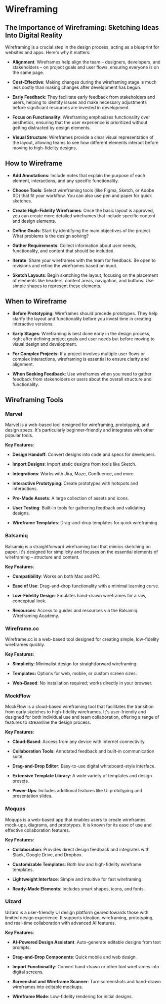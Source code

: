 # Wireframing 

## The Importance of Wireframing: Sketching Ideas Into Digital Reality

Wireframing is a crucial step in the design process, acting as a blueprint for websites and apps. Here's why it matters:

- **Alignment**: Wireframes help align the team – designers, developers, and stakeholders – on project goals and user flows, ensuring everyone is on the same page.

- **Cost-Effective**: Making changes during the wireframing stage is much less costly than making changes after development has begun.

- **Early Feedback**: They facilitate early feedback from stakeholders and users, helping to identify issues and make necessary adjustments before significant resources are invested in development.

- **Focus on Functionality**: Wireframing emphasizes functionality over aesthetics, ensuring that the user experience is prioritized without getting distracted by design elements.

- **Visual Structure**: Wireframes provide a clear visual representation of the layout, allowing teams to see how different elements interact before moving to high-fidelity designs.

## How to Wireframe

- **Add Annotations**: Include notes that explain the purpose of each element, interactions, and any specific functionality.

- **Choose Tools**: Select wireframing tools (like Figma, Sketch, or Adobe XD) that fit your workflow. You can also use pen and paper for quick sketches.

- **Create High-Fidelity Wireframes**: Once the basic layout is approved, you can create more detailed wireframes that include specific content and design elements.

- **Define Goals**: Start by identifying the main objectives of the project. What problems is the design solving?

- **Gather Requirements**: Collect information about user needs, functionality, and content that should be included.

- **Iterate**: Share your wireframes with the team for feedback. Be open to revisions and refine the wireframes based on input.

- **Sketch Layouts**: Begin sketching the layout, focusing on the placement of elements like headers, content areas, navigation, and buttons. Use simple shapes to represent these elements.

## When to Wireframe

- **Before Prototyping**: Wireframes should precede prototypes. They help clarify the layout and functionality before you invest time in creating interactive versions.

- **Early Stages**: Wireframing is best done early in the design process, right after defining project goals and user needs but before moving to visual design and development.

- **For Complex Projects**: If a project involves multiple user flows or complex interactions, wireframing is essential to ensure clarity and alignment.

- **When Seeking Feedback**: Use wireframes when you need to gather feedback from stakeholders or users about the overall structure and functionality.

## Wireframing Tools

### Marvel

Marvel is a web-based tool designed for wireframing, prototyping, and design specs. It's particularly beginner-friendly and integrates with other popular tools.

**Key Features**:

- **Design Handoff**: Convert designs into code and specs for developers.

- **Import Designs**: Import static designs from tools like Sketch.

- **Integrations**: Works with Jira, Maze, Confluence, and more.

- **Interactive Prototyping**: Create prototypes with hotspots and interactions.

- **Pre-Made Assets**: A large collection of assets and icons.

- **User Testing**: Built-in tools for gathering feedback and validating designs.

- **Wireframe Templates**: Drag-and-drop templates for quick wireframing.

### Balsamiq

Balsamiq is a straightforward wireframing tool that mimics sketching on paper. It's designed for simplicity and focuses on the essential elements of wireframing – structure and content.

**Key Features**:

- **Compatibility**: Works on both Mac and PC.

- **Ease of Use**: Drag-and-drop functionality with a minimal learning curve.

- **Low-Fidelity Design**: Emulates hand-drawn wireframes for a raw, conceptual look.

- **Resources**: Access to guides and resources via the Balsamiq Wireframing Academy.

### Wireframe.cc

Wireframe.cc is a web-based tool designed for creating simple, low-fidelity wireframes quickly.

**Key Features**:

- **Simplicity**: Minimalist design for straightforward wireframing.

- **Templates:** Options for web, mobile, or custom screen sizes.

- **Web-Based**: No installation required; works directly in your browser.

### MockFlow

MockFlow is a cloud-based wireframing tool that facilitates the transition from early sketches to high-fidelity wireframes. It's user-friendly and designed for both individual use and team collaboration, offering a range of features to streamline the design process.

**Key Features**:

- **Cloud-Based**: Access from any device with internet connectivity.

- **Collaboration Tools**: Annotated feedback and built-in communication suite.

- **Drag-and-Drop Editor**: Easy-to-use digital whiteboard-style interface.

- **Extensive Template Library**: A wide variety of templates and design presets.

- **Power-Ups**: Includes additional features like UI prototyping and presentation slides.

### Moqups

Moqups is a web-based app that enables users to create wireframes, mock-ups, diagrams, and prototypes. It is known for its ease of use and effective collaboration features.

**Key Features**:

- **Collaboration**: Provides direct design feedback and integrates with Slack, Google Drive, and Dropbox.

- **Customizable Templates**: Both low and high-fidelity wireframe templates.

- **Lightweight Interface**: Simple and intuitive for fast wireframing.

- **Ready-Made Elements**: Includes smart shapes, icons, and fonts.

### Uizard

Uizard is a user-friendly UI design platform geared towards those with limited design experience. It supports ideation, wireframing, prototyping, and real-time collaboration with advanced AI features.

**Key Features**:

- **AI-Powered Design Assistant**: Auto-generate editable designs from text prompts.

- **Drag-and-Drop Components**: Quick mobile and web design.

- **Import Functionality**: Convert hand-drawn or other tool wireframes into digital screens.

- **Screenshot and Wireframe Scanner**: Turn screenshots and hand-drawn wireframes into editable mockups.

- **Wireframe Mode**: Low-fidelity rendering for initial designs.
